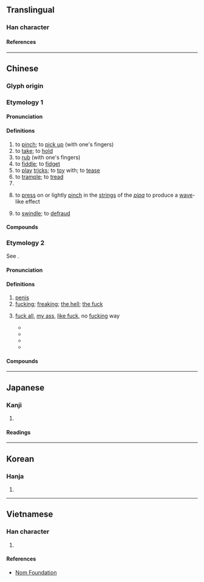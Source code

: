 {{also|拈|捻}}
{{character info/new}}
==Translingual==

===Han character===
{{Han char|rn=64|rad=手|as=12|sn=15|four=53033|canj=QBKF|ids=⿰扌然}}

====References====
{{Han ref|kx=0454.230|dkj=12713|dj=0804.030|hdz=31961.050|uh=649A}}

----

==Chinese==

===Glyph origin===
{{Han etym}}

===Etymology 1===
{{zh-forms|alt=捻}}

====Pronunciation====
{{zh-pron
|m=niǎn
|c=nan2,nin2,nin5
|mn=lián
|mc=y
|oc=y
|cat=v
}}

====Definitions====
{{zh-hanzi}}

# to [[pinch]]; to [[pick up]] (with one's fingers)
# to [[take]]; to [[hold]]
# to [[rub]] (with one's fingers)
# to [[fiddle]]; to [[fidget]]
# to [[play]] [[tricks]]; to [[toy]] with; to [[tease]]
# to [[trample]]; to [[tread]]
# {{zh-alt-form|攆|to [[expel]]; to [[drive out]]}}
# {{lb|zh|music}} to [[press]] on or lightly [[pinch]] in the [[string]]s of the ''[[pipa]]'' to produce a [[wave]]-like effect
# {{lb|zh|Min Nan}} to [[swindle]]; to [[defraud]]

====Compounds====
{{zh-der|撚手|加撚|吃醋撚酸|撚錢|撚酸|撚指|撚靶兒|撚分子|輕攏慢撚|紙撚兒}}

===Etymology 2===
{{zh-forms|alt=𡳞,𨶙}}
See {{zh-l|*𡳞}}.

====Pronunciation====
{{zh-pron
|c=lan2
|cat=n,part
}}

====Definitions====
{{zh-hanzi}} {{tlb|zh|Cantonese|vulgar}}

# [[penis]] {{zh-mw|c:條|c:轆}}
# [[fucking]]; [[freaking]]; [[the hell]]; [[the fuck]]
# {{n-g|(Negates the meaning of the sentence)}} [[fuck all]], [[my ass]], [[like fuck]], no [[fucking]] way
#* {{zh-x|你 識 條 撚{lan2}！|You know '''fuck all'''!|C}} 
#* {{zh-x|關 你 撚{lan2} 事！|'''None''' of your '''fucking''' business!/'''The fuck''' you care!|C}}
#* {{zh-x|你 有 撚{lan2} 用！|You are of '''fuck all''' use!|C}} 
#* {{zh-x|道 條 撚{lan2} 歉{hip3}！|Apologize '''my ass'''!/'''Like fuck''' I will apologize!|C}}

====Compounds====
{{zh-der|含撚|把撚|關……撚事|有撚用|冇撚用|撚樣|乜撚嘢|大撚晒|撚就|罷撚就|毒撚|撚屌|條撚|麻撚煩|多撚謝|戇撚鳩|戇撚鳩鳩|扮撚晒嘢|好撚嘢|巴撚閉}}

----

==Japanese==

===Kanji===
{{ja-kanji|grade=|rs=手12}}

# {{defn|lang=ja|sort=手12}}

====Readings====
{{ja-readings
|on=ねん
|kun=ひね-る, よ-る, よ-り
}}

----

==Korean==

===Hanja===
{{ko-hanja|비틀다|비틀|년||연}}

# {{defn|lang=ko|sort=手12}}

----

==Vietnamese==

===Han character===
{{vi-readings|rs=手12|reading=niệm}}

# {{defn|lang=vi|sort=手12}}

====References====
* [http://nomfoundation.org/common/nom_details.php?codepoint=649a Nom Foundation]